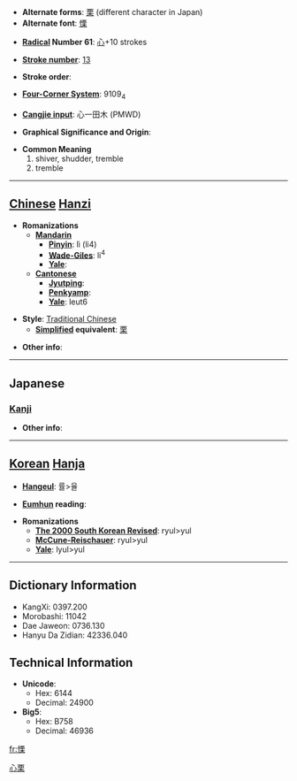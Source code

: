 * '''Alternate forms''': [[栗]] (different character in Japan)
* '''Alternate font''': [[慄]]

* '''[[Wiktionary:Chinese radical index| Radical]] Number 61''': [[Wiktionary:Chinese radical index 心|心]]+10 strokes

* '''[[Wiktionary:Chinese total strokes index|Stroke number]]''': [[Wiktionary:Chinese total strokes index 13|13]]

* '''Stroke order''': 

* '''[[Wiktionary:Chinese four corner index|Four-Corner System]]''': 9109<sub>4</sub>

* '''[[Wiktionary:Chinese Cangjie index|Cangjie input]]''': 心一田木 (PMWD)

* '''Graphical Significance and Origin''': 

* '''Common Meaning'''
*# shiver, shudder, tremble
*# tremble


----

== [[Chinese]] [[Hanzi]] ==

* '''Romanizations'''
** '''[[Mandarin]]'''
*** '''[[Pinyin]]''': lì (li4)
*** '''[[Wade-Giles]]''': li<sup>4</sup>
*** '''[[Yale]]''': 
** '''[[Cantonese]]'''
*** '''[[Jyutping]]''':
*** '''[[Penkyamp]]''': 
*** '''[[Yale]]''': leut6

* '''Style''': [[Traditional Chinese]] 
** '''[[Simplified Chinese|Simplified]] equivalent''': [[栗]]

* '''Other info''': 

----

==Japanese==
===[[Kanji]]===
{{kanji|on readings=[[りつ]] (ritsu)|kun readings=[[おそれる]] (osoreru), [[おののく]] (ononoku)}}

* '''Other info''':  

----

== [[Korean]] [[Hanja]] ==

* '''[[Hangeul]]''': 률>율

* '''[[Eumhun]] reading''': 

* '''Romanizations'''
** '''[[The 2000 South Korean Revised Romanization|The 2000 South Korean Revised]]''': ryul>yul
** '''[[McCune-Reischauer]]''': ryul>yul
** '''[[Yale]]''': lyul>yul

----

== Dictionary Information ==

* KangXi: 0397.200
* Morobashi: 11042
* Dae Jaweon: 0736.130
* Hanyu Da Zidian: 42336.040

== Technical Information ==

* '''Unicode''':
** Hex: 6144
** Decimal: 24900
* '''Big5''':
** Hex: B758
** Decimal: 46936

[[Category:CJKV simplified characters which already existed as traditional characters|心栗]]

[[fr:慄]]